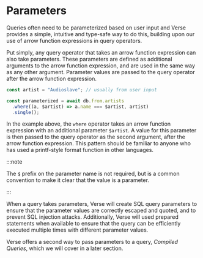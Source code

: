 # Parameters

Queries often need to be parameterized based on user input and Verse provides a simple, intuitive and type-safe way
to do this, building upon our use of arrow function expressions in query operators.

Put simply, any query operator that takes an arrow function expression can also take parameters. These parameters are
defined as additional arguments to the arrow function expression, and are used in the same way as any other argument.
Parameter values are passed to the query operator after the arrow function expression.

```ts include ./apps/snippets/src/query.ts:parameterized showLineNumbers
const artist = "Audioslave"; // usually from user input

const parameterized = await db.from.artists
  .where((a, $artist) => a.name === $artist, artist)
  .single();
```

In the example above, the `where` operator takes an arrow function expression with an additional parameter `$artist`.
A value for this parameter is then passed to the query operator as the second argument, after the arrow function expression.
This pattern should be familiar to anyone who has used a printf-style format function in other languages.

:::note

The `$` prefix on the parameter name is not required, but is a common convention to make it clear that the value is a parameter.

:::

When a query takes parameters, Verse will create SQL query parameters to ensure that the parameter values are correctly
escaped and quoted, and to prevent SQL injection attacks. Additionally, Verse will used prepared statements when available
to ensure that the query can be efficiently executed multiple times with different parameter values.

Verse offers a second way to pass parameters to a query, _Compiled Queries_, which we will cover in a later section.
